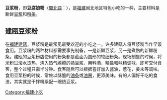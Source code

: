 {{noteTA
|1=zh-cn:小吃; zh-hk:小食;zh-mo:小食; zh-tw:小吃;
}}
{{otheruses|subject=豆浆和粉条|other=冲调豆浆饮品的粉末|豆浆}}
{{Unreferenced|time=2010-05-11}}
'''豆浆粉'''，即'''豆腐娘粉'''（[[閩北語|閩北語]]：{{lang|mnp|{{sans-serif|dē-hū-niông-hǒ̤ng}}}}），是[[福建|福建]]闽北地区特色小吃的一种，主要材料是新鲜[[豆浆|豆浆]]和[[粉条|粉条]]。

== 建瓯豆浆粉 ==
在[[福建|福建]][[建瓯|建瓯]]，豆浆粉是最常见最受欢迎的小吃之一，许多建瓯人将豆浆粉当作早饭食用。豆浆粉的两种材料都需要事先制备，一是新鲜豆浆，另一是煮熟的新鲜粉条。建瓯的豆浆粉店使用的粉条都是截面为圆形的较细粉条。现场制售的时候，将米粉过滚水烫热，浇入热气腾腾的熟豆浆，用料酒，精盐和味精调味，即可交付食客，整个过程只需半分钟。食客随后可以根据喜好加入酱油，葱花，姜末等调味。食用豆浆粉的时候，常佐以酥脆的[[油条|油条]]或[[油圈|油圈]]，更添美味。有的人偏好干吃的食法，其实就是干拌粉条配一碗热豆浆。

[[Category:福建小吃|Category:福建小吃]]